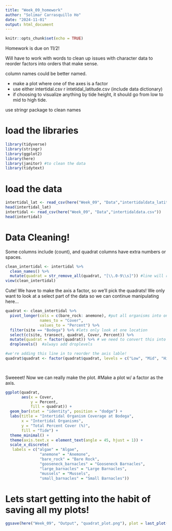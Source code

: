 ```yaml
---
title: "Week_09_homework"
author: "Solimar Carrasquillo Ho"
date: "2024-11-01"
output: html_document
---
```


```r
knitr::opts_chunk$set(echo = TRUE)
```

Homework is due on 11/2! 

Will have to work with words to clean up issues with character data to reorder factors into orders that make sense. 

column names could be better named. 

* make a plot where one of the axes is a factor
* use either intertidal.csv r intetidal_latitude.csv (include data dictionary)
* if choosing to visualize anything by tide height, it should go from low to mid to high tide. 

use stringr package to clean names 

# load the libraries
```r
library(tidyverse)
library(stringr)
library(ggplot2)
library(here)
library(janitor) #to clean the data
library(tidytext)
```



# load the data
```r
intertidal_lat <- read_csv(here("Week_09", "Data","intertidaldata_latitude.csv"))
head(intertidal_lat)
intertidal <- read_csv(here("Week_09", "Data","intertidaldata.csv"))
head(intertidal)
```

# Data Cleaning!

Some columns include (count), and quadrat columns have extra numbers or spaces. 
```r
clean_intertidal <- intertidal %>%
  clean_names() %>%
  mutate(quadrat = str_remove_all(quadrat, "[\\.0-9\\s]")) #line will remove unwanted characters 
view(clean_intertidal)
```

Cute! We have to make the axis a factor, so we'll pick the quadrats! We only want to look at a select part of the data so we can continue manipulating here...

```r
quadrat <- clean_intertidal %>%
  pivot_longer(cols = c(bare_rock: anemone), #put all organisms into one column
               names_to = "Cover",
               values_to = "Percent") %>% 
  filter(site == "Bodega") %>% #lets only look at one location
  select(c(site, transect, quadrat, Cover, Percent)) %>%
  mutate(quadrat = factor(quadrat)) %>% # we need to convert this into a factor :)
  droplevels()  #always add droplevels

#we're adding this line in to reorder the axis lable!
quadrat$quadrat <- factor(quadrat$quadrat, levels = c("Low", "Mid", "High"))

  
```

Sweeeet! Now we can really make the plot.
#Make a plot w/ a factor as the axis. 
```r
ggplot(quadrat,
       aes(x = Cover,
           y = Percent,
           fill = quadrat)) +
  geom_bar(stat = "identity", position = "dodge") +
  labs(title = "Intertidal Organism Coverage at Bodega",
       x = "Intertidal Organisms",
       y = "Total Percent Cover (%)",
       fill = "Tide") +
  theme_minimal() +
  theme(axis.text.x = element_text(angle = 45, hjust = 1)) +
  scale_x_discrete(
   labels = c("algae" = "Algae",
               "anemone" = "Anemone",
               "bare_rock" = "Bare Rock",
               "gooseneck_barnacles" = "Gooseneck Barnacles",
               "large_barnacles" = "Large Barnacles",
               "mussels" = "Mussels",
               "small_barnacles" = "Small Barnacles"))
```

# Lets start getting into the habit of saving all my plots! 
```r
ggsave(here("Week_09", "Output", "quadrat_plot.png"), plot = last_plot(), height = 8, width = 7)
```

